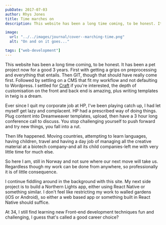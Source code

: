 ```yaml
---
pubDate: 2017-07-03
author: Rhys Jones
title: Time marches on
description: This website has been a long time coming, to be honest. It has been a pet project now for a good 3 years.

image:
  url: "../../images/journal/cover--marching-time.png"
  alt: "On and on it goes..."

tags: ["web-development"]
---
```

This website has been a long time coming, to be honest. It has been a pet project now for a good 3 years. First with getting a grips on preprocessing and everything that entails. Then GIT, though that should have really come first. Followed by settling on a CMS that fit my workflow and not defaulting to Wordpress. I settled for <a href="https://craftcms.com/" target="_blank">Craft</a> if you're interested, the depth of customisation on the front and back end is amazing, plus writing templates in twig is a dream.

Ever since I quit my corporate job at HP, I've been playing catch up, I had let myself get lazy and complacent. HP had a prescribed way of doing things. Plug content into Dreamweaver templates, upload, then have a 3 hour long conference call to discuss. You stop challenging yourself to push forward and try new things, you fall into a rut.

Then life happened. Moving countries, attempting to learn languages, having children, travel and having a day job of managing all the creative material at a biotech company-and all its child companies-left me with very little time for much else.

So here I am, still in Norway and not sure where our next move will take us. Regardless though my work can be done from anywhere, so professionally it is of little consequence.

I continue fiddling around in the background with this site. My next side project is to build a Northern Lights app, either using React Native or something similar. I don't feel like restricting my work to walled gardens (iOS or Android), so either a web based app or something built in React Native should suffice.

At 34, I still find learning new Front-end development techniques fun and challenging, I guess that's called a good career choice?
